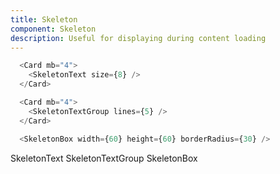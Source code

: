 ```yaml
---
title: Skeleton
component: Skeleton
description: Useful for displaying during content loading
---
```


```js live
  <Card mb="4">
    <SkeletonText size={8} />
  </Card>

  <Card mb="4">
    <SkeletonTextGroup lines={5} />
  </Card>

  <SkeletonBox width={60} height={60} borderRadius={30} />
```

<Heading as="h2" size={4} fontWeight={500} mb={2} mt={6} lineHeight={4}>
  SkeletonText
</Heading>
<PropsTable
  data={{
    size: {
      type: '0 | 1 | 2 | 3 | 4 | 5 | 6 | 7 | 8 | 9 | 10',
      default: '2',
      description: 'The size to apply',
    },
  }}
/>
<Heading as="h2" size={4} fontWeight={500} mb={2} mt={6} lineHeight={4}>
  SkeletonTextGroup
</Heading>
<PropsTable
  data={{
    lines: {
      type: 'number',
      default: '3',
      description: 'The number of lines to display',
    },
  }}
/>
<Heading as="h2" size={4} fontWeight={500} mb={2} mt={6} lineHeight={4}>
  SkeletonBox
</Heading>
<SystemProps
  props={[
    'border',
    'borderRadius',
    'boxShadow',
    'backgroundColor',
    'display',
    'opacity',
    'height',
    'justifySelf',
    'margin',
    'maxWidth',
    'maxHeight',
    'minHeight',
    'minWidth',
    'overflow',
    'padding',
    'positionSet',
    'textAlign',
    'textColor',
    'width',
    'flexItemSet',
  ]}
/>